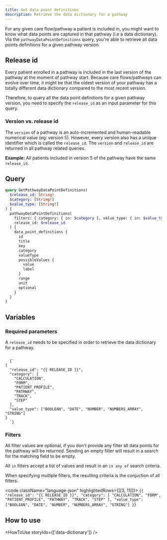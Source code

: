```yaml
---
title: Get data point definitions
description: Retrieve the data dictionary for a pathway
---
```


For any given care flow/pathway a patient is included in, you might want to know what data points are captured in that pathway (i.e a data dictionary). Via the `pathwayDataPointDefinitions` query, you're able to retrieve all data points definitions for a given pathway version.

## Release id

Every patient enrolled in a pathway is included in the last version of the pathway at the moment of pathway start. Because care flows/pathways can evolve over time, it might be that the oldest version of your pathway has a totally different data dictionary compared to the most recent version.

Therefore, to query all the data point definitions for a given pathway version, you need to specify the `release_id` as an input parameter for this query.

### Version vs. release id

The `version` of a pathway is an auto-incremented and human-readable numerical value (eg: version 5). However, every version also has a unique identifier which is called the `release_id`. The `version` and `release_id` are returned in all pathway related queries.

**Example:**
All patients included in version 5 of the pathway have the same `release_id`.

## Query

```graphql
query GetPathwayDataPointDefinitions(
  $release_id: String!
  $category: [String!]
  $value_type: [String!]
) {
  pathwayDataPointDefinitions(
    filters: { category: { in: $category }, value_type: { in: $value_type } }
    release_id: $release_id
  ) {
    data_point_definitions {
      id
      title
      key
      category
      valueType
      possibleValues {
        value
        label
      }
      range
      unit
      optional
    }
  }
}
```

## Variables

### Required parameters

A `release_id` needs to be specified in order to retrieve the data dictionary for a pathway.

<code className="language-json" highlightedRows={[[2]]}>
  {`
{
  "release_id": "{{ RELEASE_ID }}",
  "category": [
    "CALCULATION",
    "FORM",
    "PATIENT_PROFILE",
    "PATHWAY",
    "TRACK",
    "STEP"
  ],
  "value_type": ["BOOLEAN", "DATE", "NUMBER", "NUMBERS_ARRAY", "STRING"]
}
  `}
</code>

### Filters

All filter values are optional, if you don't provide any filter all data points for the pathway will be returned.
Sending an empty filter will result in a search for the matching field to be empty.

All `in` filters accept a list of values and result in an `is any of` search criteria.

When specifying multiple filters, the resulting criteria is the conjuction of all filters.

<code className="language-json" highlightedRows={[[3, 11]]}>
  {`
{
  "release_id": "{{ RELEASE_ID }}",
  "category": [
    "CALCULATION",
    "FORM",
    "PATIENT_PROFILE",
    "PATHWAY",
    "TRACK",
    "STEP"
  ],
  "value_type": ["BOOLEAN", "DATE", "NUMBER", "NUMBERS_ARRAY", "STRING"]
}
  `}
</code>

## How to use

<HowToUse storyIds={['data-dictionary']} />
